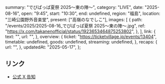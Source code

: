   summary: "でびぱっぱ夏祭 2025〜東の陣〜",
  category: "LIVE",
  date: "2025-08-16",
  open: "9:45",
  start: "10:30",
  end: undefined,
  region: "福島",
  location: "三崎公園野外音楽堂",
  present: ["高嶺のなでしこ"],
  images: [
    {
      path: "/events/2025/2025-08-16_でびぱっぱ夏祭 2025〜東の陣〜.jpg",
      ref: "https://x.com/takanenofficial/status/1923653464875253802",
    },
  ],
  link: {
    text: "",
    url: "",
  },
  overview: {
    ticket: "https://ticketvillage.jp/events/13404",
    timetable: undefined,
    goods: undefined,
    streaming: undefined,
  },
  recaps: {
    url: "",
  },
  updatedAt: "2025-05-17",
};

## リンク

- [公式 X 告知](https://x.com/takanenofficial/status/1923653464875253802)
